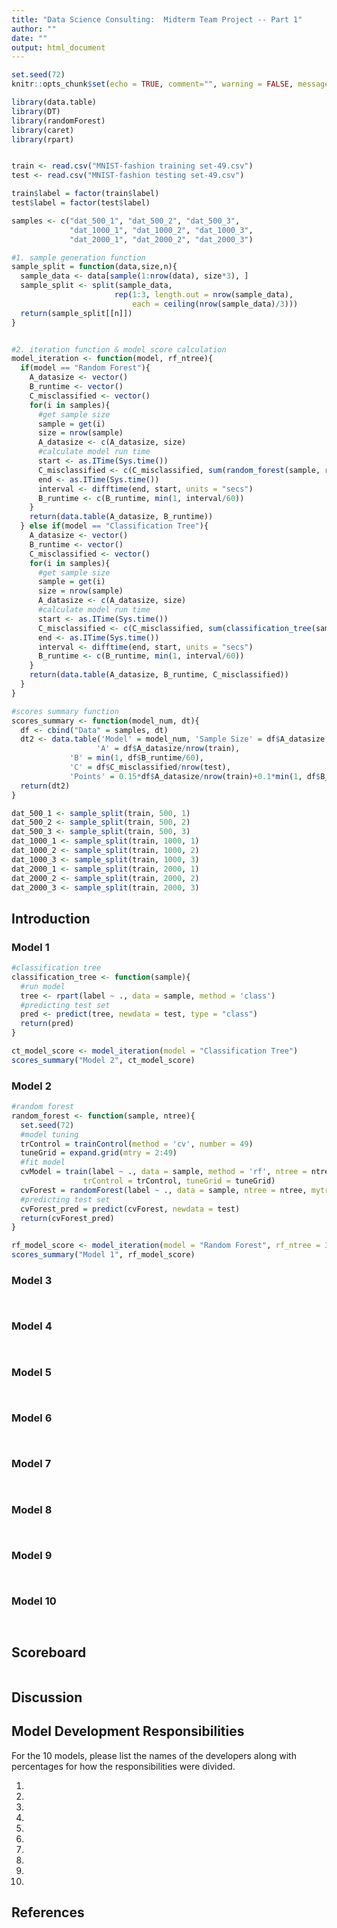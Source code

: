 ```yaml
---
title: "Data Science Consulting:  Midterm Team Project -- Part 1"
author: ""
date: ""
output: html_document
---
```


```r
set.seed(72)
knitr::opts_chunk$set(echo = TRUE, comment="", warning = FALSE, message = FALSE, tidy.opts=list(width.cutoff=55))
```

```r
library(data.table)
library(DT)
library(randomForest)
library(caret)
library(rpart)
```

```r

```

```r
train <- read.csv("MNIST-fashion training set-49.csv")
test <- read.csv("MNIST-fashion testing set-49.csv")
```

```r
train$label = factor(train$label)
test$label = factor(test$label)
```

```r
samples <- c("dat_500_1", "dat_500_2", "dat_500_3", 
             "dat_1000_1", "dat_1000_2", "dat_1000_3",
             "dat_2000_1", "dat_2000_2", "dat_2000_3")
```

```r
#1. sample generation function
sample_split = function(data,size,n){
  sample_data <- data[sample(1:nrow(data), size*3), ]
  sample_split <- split(sample_data, 
                       rep(1:3, length.out = nrow(sample_data), 
                           each = ceiling(nrow(sample_data)/3)))
  return(sample_split[[n]])
}


#2. iteration function & model score calculation
model_iteration <- function(model, rf_ntree){
  if(model == "Random Forest"){
    A_datasize <- vector()
    B_runtime <- vector()
    C_misclassified <- vector()
    for(i in samples){
      #get sample size
      sample = get(i)
      size = nrow(sample)
      A_datasize <- c(A_datasize, size)
      #calculate model run time
      start <- as.ITime(Sys.time())
      C_misclassified <- c(C_misclassified, sum(random_forest(sample, rf_ntree) != test$label)/nrow(test))
      end <- as.ITime(Sys.time())
      interval <- difftime(end, start, units = "secs")
      B_runtime <- c(B_runtime, min(1, interval/60))
    }
    return(data.table(A_datasize, B_runtime))
  } else if(model == "Classification Tree"){
    A_datasize <- vector()
    B_runtime <- vector()
    C_misclassified <- vector()
    for(i in samples){
      #get sample size
      sample = get(i)
      size = nrow(sample)
      A_datasize <- c(A_datasize, size)
      #calculate model run time
      start <- as.ITime(Sys.time())
      C_misclassified <- c(C_misclassified, sum(classification_tree(sample) != test$label)/nrow(test))
      end <- as.ITime(Sys.time())
      interval <- difftime(end, start, units = "secs")
      B_runtime <- c(B_runtime, min(1, interval/60))
    }
    return(data.table(A_datasize, B_runtime, C_misclassified))
  }
}

#scores summary function
scores_summary <- function(model_num, dt){
  df <- cbind("Data" = samples, dt)
  dt2 <- data.table('Model' = model_num, 'Sample Size' = df$A_datasize, 'Data' = df$Data,
                   'A' = df$A_datasize/nrow(train),
             'B' = min(1, df$B_runtime/60),
             'C' = df$C_misclassified/nrow(test),
             'Points' = 0.15*df$A_datasize/nrow(train)+0.1*min(1, df$B_runtime/60)+0.75*df$C_misclassified/nrow(test))
  return(dt2)
}

```


```r
dat_500_1 <- sample_split(train, 500, 1)
dat_500_2 <- sample_split(train, 500, 2)
dat_500_3 <- sample_split(train, 500, 3)
dat_1000_1 <- sample_split(train, 1000, 1)
dat_1000_2 <- sample_split(train, 1000, 2)
dat_1000_3 <- sample_split(train, 1000, 3)
dat_2000_1 <- sample_split(train, 2000, 1)
dat_2000_2 <- sample_split(train, 2000, 2)
dat_2000_3 <- sample_split(train, 2000, 3)
```


## Introduction {.tabset}


### Model 1



```r
#classification tree
classification_tree <- function(sample){
  #run model
  tree <- rpart(label ~ ., data = sample, method = 'class')
  #predicting test set
  pred <- predict(tree, newdata = test, type = "class")
  return(pred)
}
```

```r
ct_model_score <- model_iteration(model = "Classification Tree")
scores_summary("Model 2", ct_model_score) 

```

### Model 2


```r
#random forest
random_forest <- function(sample, ntree){
  set.seed(72)
  #model tuning
  trControl = trainControl(method = 'cv', number = 49)
  tuneGrid = expand.grid(mtry = 2:49)
  #fit model
  cvModel = train(label ~ ., data = sample, method = 'rf', ntree = ntree,
                trControl = trControl, tuneGrid = tuneGrid)
  cvForest = randomForest(label ~ ., data = sample, ntree = ntree, mytry = cvModel$bestTune$mtry)
  #predicting test set
  cvForest_pred = predict(cvForest, newdata = test)
  return(cvForest_pred)
}
```

```r
rf_model_score <- model_iteration(model = "Random Forest", rf_ntree = 3)
scores_summary("Model 1", rf_model_score)
```

### Model 3


```r

```

```r

```

### Model 4


```r

```

```r

```

### Model 5


```r

```

```r

```

### Model 6


```r

```

```r

```

### Model 7


```r

```

```r

```

### Model 8


```r

```

```r

```

### Model 9


```r

```

```r

```

### Model 10


```r

```

```r

```

## Scoreboard

```r

```

## Discussion


## Model Development Responsibilities

For the 10 models, please list the names of the developers along with percentages for how the responsibilities were divided.

1.  
2. 
3. 
4.
5.
6.
7.
8.
9.
10.

## References


